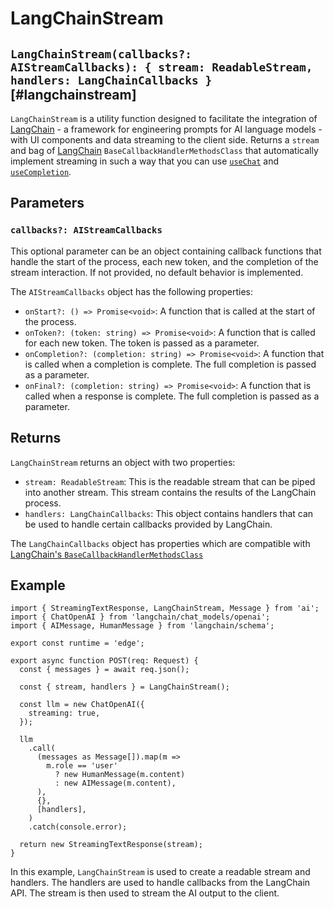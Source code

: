 # LangChainStream

## `LangChainStream(callbacks?: AIStreamCallbacks): { stream: ReadableStream, handlers: LangChainCallbacks }` [#langchainstream]

`LangChainStream` is a utility function designed to facilitate the integration of [LangChain](https://js.langchain.com/docs) - a framework for engineering prompts for AI language models - with UI components and data streaming to the client side. Returns a `stream` and bag of [LangChain](js.langchain.com/docs) `BaseCallbackHandlerMethodsClass` that automatically implement streaming in such a way that you can use [`useChat`](./use-chat) and [`useCompletion`](./use-completion).

## Parameters

### `callbacks?: AIStreamCallbacks`

This optional parameter can be an object containing callback functions that handle the start of the process, each new token, and the completion of the stream interaction. If not provided, no default behavior is implemented.

The `AIStreamCallbacks` object has the following properties:

- `onStart?: () => Promise<void>`: A function that is called at the start of the process.
- `onToken?: (token: string) => Promise<void>`: A function that is called for each new token. The token is passed as a parameter.
- `onCompletion?: (completion: string) => Promise<void>`: A function that is called when a completion is complete. The full completion is passed as a parameter.
- `onFinal?: (completion: string) => Promise<void>`: A function that is called when a response is complete. The full completion is passed as a parameter.

## Returns

`LangChainStream` returns an object with two properties:

- `stream: ReadableStream`: This is the readable stream that can be piped into another stream. This stream contains the results of the LangChain process.
- `handlers: LangChainCallbacks`: This object contains handlers that can be used to handle certain callbacks provided by LangChain.

The `LangChainCallbacks` object has properties which are compatible with [LangChain's `BaseCallbackHandlerMethodsClass`](https://js.langchain.com/docs)

## Example

```tsx filename="app/api/chat/route.ts"
import { StreamingTextResponse, LangChainStream, Message } from 'ai';
import { ChatOpenAI } from 'langchain/chat_models/openai';
import { AIMessage, HumanMessage } from 'langchain/schema';

export const runtime = 'edge';

export async function POST(req: Request) {
  const { messages } = await req.json();

  const { stream, handlers } = LangChainStream();

  const llm = new ChatOpenAI({
    streaming: true,
  });

  llm
    .call(
      (messages as Message[]).map(m =>
        m.role == 'user'
          ? new HumanMessage(m.content)
          : new AIMessage(m.content),
      ),
      {},
      [handlers],
    )
    .catch(console.error);

  return new StreamingTextResponse(stream);
}
```

In this example, `LangChainStream` is used to create a readable stream and handlers. The handlers are used to handle callbacks from the LangChain API. The stream is then used to stream the AI output to the client.
